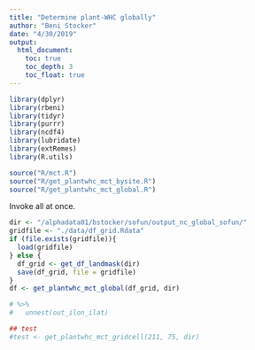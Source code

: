 ```yaml
---
title: "Determine plant-WHC globally"
author: "Beni Stocker"
date: "4/30/2019"
output:
  html_document:
    toc: true
    toc_depth: 3
    toc_float: true
---
```


```r
library(dplyr)
library(rbeni)
library(tidyr)
library(purrr)
library(ncdf4)
library(lubridate)
library(extRemes)
library(R.utils)

source("R/mct.R")
source("R/get_plantwhc_mct_bysite.R")
source("R/get_plantwhc_mct_global.R")
```

Invoke all at once.
```r
dir <- "/alphadata01/bstocker/sofun/output_nc_global_sofun/"
gridfile <- "./data/df_grid.Rdata"
if (file.exists(gridfile)){
  load(gridfile)
} else {
  df_grid <- get_df_landmask(dir)
  save(df_grid, file = gridfile)
}
df <- get_plantwhc_mct_global(df_grid, dir)

# %>% 
#   unnest(out_ilon_ilat)

## test
#test <- get_plantwhc_mct_gridcell(211, 75, dir)
```